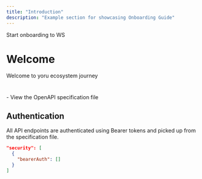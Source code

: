 ```yaml
---
title: "Introduction"
description: "Example section for showcasing Onboarding Guide"
---
```


<Note>
  Start onboarding to WS
</Note>

# Welcome

Welcome to yoru ecosystem journey

# 

<Card title="Plant Store Endpoints" icon="leaf" href="https://github.com/mintlify/starter/blob/main/api-reference/openapi.json">
  - View the OpenAPI specification file
</Card>

## Authentication

All API endpoints are authenticated using Bearer tokens and picked up from the specification file.

```json
"security": [
  {
    "bearerAuth": []
  }
]
```